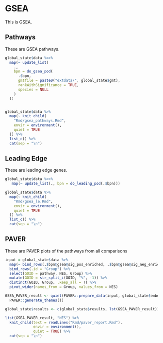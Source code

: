 # GSEA

This is GSEA.

## Pathways

These are GSEA pathways.

```r
global_state$data %<>%
  map(~ update_list(
    .,
    bpn = do_gsea_pod(
      .$bpn,
      gmtfile = paste0("extdata/", global_state$gmt),
      rankWithSignificance = TRUE,
      species = NULL
    )
  ))


global_state$data %>%
  map(~ knit_child(
    "Rmd/gsea_pathways.Rmd",
    envir = environment(),
    quiet = TRUE
  )) %>%
  list_c() %>%
  cat(sep = "\n")
``` 

## Leading Edge

These are leading edge genes.

```r
global_state$data %<>%
   map(~ update_list(., bpn = do_leading_pod(.$bpn)))

global_state$data %>%
  map(~ knit_child(
    "Rmd/gsea_le.Rmd",
    envir = environment(),
    quiet = TRUE
  )) %>%
  list_c() %>%
  cat(sep = "\n")
``` 

## PAVER

These are PAVER plots of the pathways from all comparisons

```r
input = global_state$data %>%
  map(~ bind_rows(.$bpn@gsea@sig_pos_enriched, .$bpn@gsea@sig_neg_enriched)) %>%
  bind_rows(.id = "Group") %>%
  select(GOID = pathway, NES, Group) %>%
  mutate(GOID = str_split_i(GOID, "%", -1)) %>%
  distinct(GOID, Group, .keep_all = T) %>%
  pivot_wider(names_from = Group, values_from = NES)

GSEA_PAVER_result <- quiet(PAVER::prepare_data(input, global_state$embeddings, global_state$ontology_index) %>%
  PAVER::generate_themes())

global_state$results <- c(global_state$results, lst(GSEA_PAVER_result))

list(GSEA_PAVER_result, "NES") %>%
  knit_child(text = readLines("Rmd/paver_report.Rmd"),
             envir = environment(),
             quiet = TRUE) %>%
  cat(sep = "\n")
```
